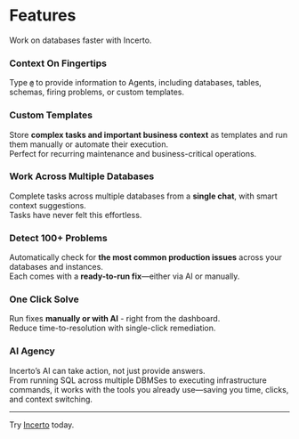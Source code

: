 # Features

Work on databases faster with Incerto.

### Context On Fingertips

Type **`@`** to provide information to Agents, including databases, tables, schemas, firing problems, or custom templates.

### Custom Templates

Store **complex tasks and important business context** as templates and run them manually or automate their execution.  
Perfect for recurring maintenance and business-critical operations.

### Work Across Multiple Databases

Complete tasks across multiple databases from a **single chat**, with smart context suggestions.  
Tasks have never felt this effortless.

### Detect 100+ Problems

Automatically check for **the most common production issues** across your databases and instances.  
Each comes with a **ready-to-run fix**—either via AI or manually.

### One Click Solve

Run fixes **manually or with AI** - right from the dashboard.  
Reduce time-to-resolution with single-click remediation.

### AI Agency

Incerto’s AI can take action, not just provide answers.  
From running SQL across multiple DBMSes to executing infrastructure commands, it works with the tools you already use—saving you time, clicks, and context switching.

---

Try [Incerto](https://incerto.in) today.
